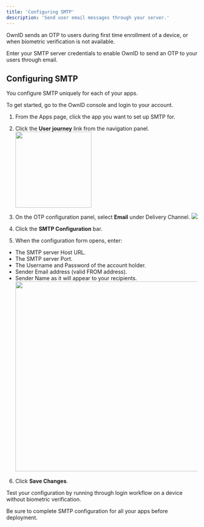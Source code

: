 ```yaml
---
title: 'Configuring SMTP'
description: 'Send user email messages through your server.'
---
```


OwnID sends an <Tooltip tip="one-time passcode">OTP</Tooltip> to users during first time enrollment of a device, or when biometric verification is not available.

Enter your SMTP server credentials to enable OwnID to send an OTP to your users through email.

## Configuring SMTP

You configure SMTP uniquely for each of your apps.

To get started, go to the OwnID console and login to your account. 

1. From the Apps page, click the app you want to set up SMTP for.
1. Click the **User journey** link from the navigation panel. <img align="center" width="200" src="/images/oi_user_journey_nav.png"/>

1. On the OTP configuration panel, select **Email** under Delivery Channel. <img src="/images/oi_smtp_cfg_btn.png"/>

1. Click the **SMTP Configuration** bar.

1. When the configuration form opens, enter: 
- The SMTP server Host URL.
- The SMTP server Port.
- The Username and Password of the account holder.
- Sender Email address (valid FROM address).
- Sender Name as it will appear to your recipients.<img width="500" src="/images/oi_smtp_form.png"/>

6. Click **Save Changes**.

Test your configuration by running through login workflow on a device without biometric verification.

Be sure to complete SMTP configuration for all your apps before deployment. 



